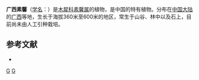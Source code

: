 {{Speciesbox 
| genus = Jasminum
| species = guangxiense
| status = NE
| status_system = IUCN3.1
| authority =  Miao
}}

'''广西素馨'''（[[学名|学名]]：{{lang|la|''Jasminum guangxiense''}}）是[[木犀科|木犀科]][[素馨属|素馨属]]的植物，是中国的特有植物。分布在[[中国大陆|中国大陆]]的[[广西|广西]]等地，生长于海拔360米至600米的地区，常生于山谷、林中以及石上，目前尚未由人工引种栽培。

== 参考文献 ==
<div class="references-small">
* {{cite web| url =http://www.bioinfo.cn/db05/KmzwSpecies.php?action=view&id=14338| title =广西素馨| work =《中国高等植物数据库全库》| publisher =中国科学院微生物研究所| author =昆明植物研究所| accessdate =2009-02-24| deadurl =yes| archiveurl =https://web.archive.org/web/20160305085014/http://www.bioinfo.cn/db05/KmzwSpecies.php?action=view&id=14338| archivedate =2016-03-05}}
</div>
{{Taxonbar|from=Q11062492}}

[[Category:素馨属|G]]
[[Category:中國特有植物|G]]